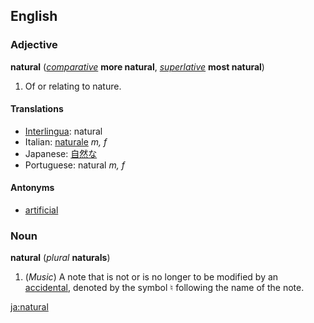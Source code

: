 ==English==
===Adjective===
'''natural''' (''[[comparative]]'' '''more natural''', ''[[superlative]]'' '''most natural''')

#Of or relating to nature.

====Translations====
*[[Interlingua]]: natural
*Italian: [[naturale]] ''m, f''
*Japanese: [[自然な]]
*Portuguese: natural ''m, f''

====Antonyms====
*[[artificial]]

===Noun===
'''natural''' (''plural'' '''naturals''')
#(''Music'') A note that is not or is no longer to be modified by an [[accidental]], denoted by the symbol &#9838; following the name of the note.

[[ja:natural]]